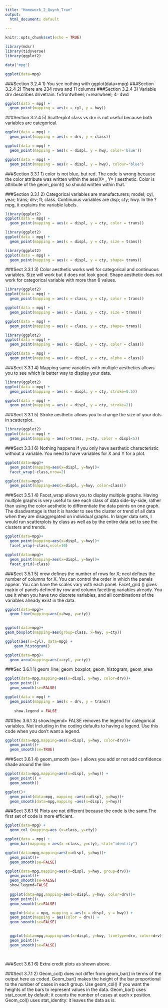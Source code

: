 ```yaml
---
title: "Homework_2_Quynh_Tran"
output:
  html_document: default
  
---
```




```r
knitr::opts_chunk$set(echo = TRUE)

library(mdsr)
library(tidyverse)
library(ggplot2)

data("mpg")
```

```r
ggplot(data=mpg)

```
###Section 3.2.4 1) You see nothing with ggplot(data=mpg)
###Section 3.2.4 2) There are 234 rows and 11 columns
###Section 3.2.4 3) Variable drv describes drivetrain. f=frontwheel; r=rearwheel; 4=4wd

```r
ggplot(data = mpg) + 
  geom_point(mapping = aes(x = cyl, y = hwy))
```

###Section 3.2.4 5) Scatterplot class vs drv is not useful because both variables are categorical.
```r
ggplot(data = mpg) + 
  geom_point(mapping = aes(x = drv, y = class))
```
```r
ggplot(data = mpg) + 
  geom_point(mapping = aes(x = displ, y = hwy, color='blue'))
```
```r
ggplot(data = mpg) + 
  geom_point(mapping = aes(x = displ, y = hwy), colour="blue")
```

###Section 3.3.1 1) color is not blue, but red. The code is wrong because the color attribute was written within the aes(X= , Y= ) aesthetic. Color is attribute of the geom_point() so should written within that. 

###Section 3.3.1 2) Categorical variables are manufacturers; model; cyl, year; trans; drv; fl; class. Continuous variables are disp; cty; hwy. In the ?mpg, it explains the variable labels.


```r
library(ggplot2)
ggplot(data = mpg) + 
  geom_point(mapping = aes(x = displ, y = cty, color = trans)) 
```


```r
library(ggplot2)
ggplot(data = mpg) + 
  geom_point(mapping = aes(x = displ, y = cty, size = trans))  
```
```r
library(ggplot2)
ggplot(data = mpg) + 
  geom_point(mapping = aes(x = displ, y = cty, shape= trans))
```
###Sect 3.3.1 3) Color aesthetic works well for categorical and continuous variables. Size will work but it does not look good. Shape aesthetic does not work for categorical variable with more than 6 values.




```r
library(ggplot2)
ggplot(data = mpg) + 
  geom_point(mapping = aes(x = class, y = cty, color = trans)) 

ggplot(data = mpg) + 
  geom_point(mapping = aes(x = class, y = cty, size = trans))  

ggplot(data = mpg) + 
  geom_point(mapping = aes(x = class, y = cty, shape= trans))
```

```r
library(ggplot2)
ggplot(data = mpg) + 
  geom_point(mapping = aes(x = displ, y = cty, color = class))

ggplot(data = mpg) + 
  geom_point(mapping = aes(x = displ, y = cty, alpha = class))

```
###Sect 3.3.1 4) Mapping same variables with multiple aesthetics allows you to see which is better way to display your data.

```r
library(ggplot2)
ggplot(data = mpg) + 
  geom_point(mapping = aes(x = displ, y = cty, stroke=0.5))

ggplot(data = mpg) + 
  geom_point(mapping = aes(x = displ, y = cty, stroke=2))

```

###Sect 3.3.1 5) Stroke aesthetic allows you to change the size of your dots in scatterplot.


```r
library(ggplot2)
ggplot(data = mpg) + 
  geom_point(mapping = aes(x=trans, y=cty, color = displ<5))
```
###Sect 3.3.1 6) Nothing happens if you only have aesthetic characteristic without a variable. You need to have variables for X and Y for a plot.

```r
ggplot(data=mpg)+
  geom_point(mapping=aes(x=displ, y=hwy))+
  facet_wrap(~class,nrow=2)

ggplot(data=mpg)+
  geom_point(mapping=aes(x=displ, y=hwy, color=class))
```
###Sect 3.5.1 4)  Facet_wrap allows you to display multiple graphs. Having multiple graphs is very useful to see each class of data side-by-side, rather than using the color aesthetic to differentiate the data points on one graph. The disadvantage is that it is harder to see the cluster or trend of all data when they are disaggregated on individual graphs. In larger data sets, I would run scatterplots by class as well as by the entire data set to see the clusters and trends. 



```r
ggplot(data=mpg)+
  geom_point(mapping=aes(x=displ, y=hwy))+
  facet_wrap(~class,ncol=10)

ggplot(data=mpg)+
  geom_point(mapping=aes(x=displ, y=hwy))+
  facet_grid(~class)
```

###Sect 3.5.1 5) nrow defines the number of rows for X; ncol defines the number of columns for X.  You can control the order in which the panels appear. You can have the scales vary with each panel. Facet_grid () gives matrix of panels defined by row and column facetting variables already. You use it when you have two discrete variables, and all combinations of the variables already exist in the data.



```r
ggplot(data=mpg)+
  geom_line(mapping=aes(x=hwy, y=cty))
  
```
```r
ggplot(data=mpg)+
geom_boxplot(mapping=aes(group=class, x=hwy, y=cty))
```
```r

ggplot(aes(x=cyl), data=mpg) +
    geom_histogram()
```
```r
ggplot(data=mpg)+
  geom_area(mapping=aes(x=cyl, y=cty))
```
###Sec 3.6.1 1) geom_line; geom_boxplot; geom_histogram; geom_area

```r
ggplot(data=mpg,mapping=aes(x=displ, y=hwy, color=drv))+
  geom_point()+
  geom_smooth(se=FALSE)
```



```r
ggplot(data = mpg) + 
  geom_point(mapping = aes(x = drv, y = trans))
  
    show.legend = FALSE
```
###Sec 3.6.1 3) show.legend= FALSE removes the legend for categorical variables. Not including in the coding defaults to having a legend. Use this code when you don't want a legend.


```r
ggplot(data=mpg,mapping=aes(x=displ, y=hwy, color=drv))+
  geom_point()+
  geom_smooth(se=TRUE)
```
###Sect 3.6.1 4) geom_smooth (se= ) allows you add or not add confidence shade around the line

```r
ggplot(data=mpg,mapping=aes(x=displ, y=hwy)) + 
  geom_point() +
  geom_smooth()

ggplot()+
  geom_point(data=mpg, mapping =aes(x=displ, y=hwy))+
  geom_smooth(data=mpg,mapping =aes(x=displ, y=hwy))
```
###Sect 3.6.1 5) Plots are not different because the code is the same.The first set of code is more efficient.
```r
ggplot(data=mpg) +
  geom_col (mapping=aes (x=class, y=cty))

ggplot(data = mpg) +
  geom_bar(mapping = aes(x =class, y=cty), stat="identity")

```
```r
ggplot(data=mpg,mapping=aes(x=displ, y=hwy))+
  geom_point()+
  geom_smooth(se=FALSE)

ggplot(data=mpg,mapping=aes(x=displ, y=hwy, group=drv))+
  geom_point()+
  geom_smooth(se=FALSE)
  show.legend=FALSE
  
  ggplot(data=mpg,mapping=aes(x=displ, y=hwy, color=drv))+
  geom_point()+
  geom_smooth(se=FALSE)

  ggplot(data = mpg, mapping = aes(x = displ, y = hwy)) + 
  geom_point(mapping = aes(color = drv)) + 
  geom_smooth(se=FALSE)

  
  ggplot(data=mpg,mapping=aes(x=displ, y=hwy, linetype=drv, color=drv))+
  geom_point()+
  geom_smooth(se=FALSE)
 
  
```
###Sect 3.6.1 6) Extra credit plots as shown above.

###Sect 3.7.1 2) Geom_col() does not differ from geom_bar() in terms of the output here as coded. Geom_bar() makes the height of the bar proportional to the number of cases in each group. Use geom_col() if you want the heights of the bars to represent values in the data. Geom_bar() uses stat_count by default: it counts the number of cases at each x position. Geom_col() uses stat_identity: it leaves the data as is.

